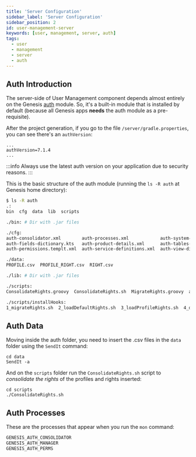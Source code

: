 ```yaml
---
title: 'Server Configuration'
sidebar_label: 'Server Configuration'
sidebar_position: 2
id: user-management-server
keywords: [user, management, server, auth]
tags:
  - user
  - management
  - server
  - auth
---
```


## Auth Introduction

The server-side of User Management component depends almost entirely on the Genesis [auth](/server/access-control/authorisation) module. So, it's a built-in module that is installed by default (because all Genesis apps **needs** the auth module as a pre-requisite).

After the project generation, if you go to the file `/server/gradle.properties`, you can see there's an `authVersion`:
```properties
...
authVersion=7.1.4
...
```
:::info
Always use the latest auth version on your application due to security reasons.
:::

This is the basic structure of the auth module (running the `ls -R auth` at Genesis home directory):
```bash
$ ls -R auth
.:
bin  cfg  data  lib  scripts

./bin: # Dir with .jar files

./cfg:
auth-consolidator.xml        auth-processes.xml            auth-system-definition.kts  onelogin.saml.properties
auth-fields-dictionary.kts   auth-product-details.xml      auth-tables-dictionary.kts
auth-permissions.templt.xml  auth-service-definitions.xml  auth-view-dictionary.kts

./data:
PROFILE.csv  PROFILE_RIGHT.csv  RIGHT.csv

./lib: # Dir with .jar files

./scripts:
ConsolidateRights.groovy  ConsolidateRights.sh  MigrateRights.groovy  auth-preferences.kts  installHooks

./scripts/installHooks:
1_migrateRights.sh  2_loadDefaultRights.sh  3_loadProfileRights.sh  4_dropUserSession.sh
```

## Auth Data

Moving inside the auth folder, you need to insert the .csv files in the `data` folder using the `SendIt` command:
```shell
cd data
SendIt -a
```

And on the `scripts` folder run the `ConsolidateRights.sh` script to _consolidate the rights_ of the profiles and rights inserted:
```shell
cd scripts
./ConsolidateRights.sh
```

## Auth Processes

These are the processes that appear when you run the `mon` command:
```bash
GENESIS_AUTH_CONSOLIDATOR
GENESIS_AUTH_MANAGER
GENESIS_AUTH_PERMS
```